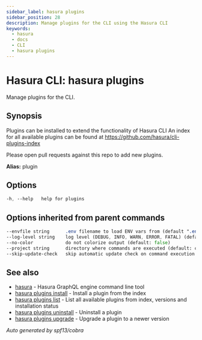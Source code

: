 ```yaml
---
sidebar_label: hasura plugins
sidebar_position: 28
description: Manage plugins for the CLI using the Hasura CLI
keywords:
  - hasura
  - docs
  - CLI
  - hasura plugins
---
```


# Hasura CLI: hasura plugins

Manage plugins for the CLI.

## Synopsis

Plugins can be installed to extend the functionality of Hasura CLI
An index for all available plugins can be found at 
https://github.com/hasura/cli-plugins-index

Please open pull requests against this repo to add new plugins.

**Alias:** plugin

## Options

```sass
-h, --help   help for plugins
```

## Options inherited from parent commands

```sass
--envfile string      .env filename to load ENV vars from (default ".env")
--log-level string    log level (DEBUG, INFO, WARN, ERROR, FATAL) (default "INFO")
--no-color            do not colorize output (default: false)
--project string      directory where commands are executed (default: current dir)
--skip-update-check   skip automatic update check on command execution
```

## See also

* [hasura](/hasura-cli/commands/hasura.mdx)	 - Hasura GraphQL engine command line tool
* [hasura plugins install](/hasura-cli/commands/hasura_plugins_install.mdx)	 - Install a plugin from the index
* [hasura plugins list](/hasura-cli/commands/hasura_plugins_list.mdx)	 - List all available plugins from index, versions and installation status
* [hasura plugins uninstall](/hasura-cli/commands/hasura_plugins_uninstall.mdx)	 - Uninstall a plugin
* [hasura plugins upgrade](/hasura-cli/commands/hasura_plugins_upgrade.mdx)	 - Upgrade a plugin to a newer version

_Auto generated by spf13/cobra_
